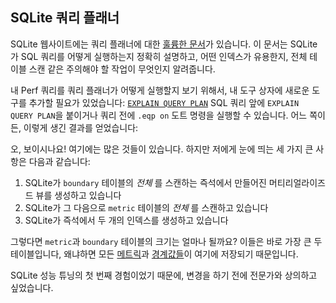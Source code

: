 
## SQLite 쿼리 플래너

SQLite 웹사이트에는 쿼리 플래너에 대한 [훌륭한 문서][sqlite query planner]가 있습니다.
이 문서는 SQLite가 SQL 쿼리를 어떻게 실행하는지 정확히 설명하고,
어떤 인덱스가 유용한지, 전체 테이블 스캔 같은 주의해야 할 작업이 무엇인지 알려줍니다.

내 Perf 쿼리를 쿼리 플래너가 어떻게 실행할지 보기 위해서,
내 도구 상자에 새로운 도구를 추가할 필요가 있었습니다: [`EXPLAIN QUERY PLAN`][eqp]
SQL 쿼리 앞에 `EXPLAIN QUERY PLAN`을 붙이거나
쿼리 전에 `.eqp on` 도트 명령을 실행할 수 있습니다.
어느 쪽이든, 이렇게 생긴 결과를 얻었습니다:

<SqliteQueryPlan />

오, 보이시나요!
여기에는 많은 것들이 있습니다.
하지만 저에게 눈에 띄는 세 가지 큰 사항은 다음과 같습니다:

1. SQLite가 `boundary` 테이블의 _전체_ 를 스캔하는 즉석에서 만들어진 머티리얼라이즈드 뷰를 생성하고 있습니다
2. SQLite가 그 다음으로 `metric` 테이블의 _전체_ 를 스캔하고 있습니다
3. SQLite가 즉석에서 두 개의 인덱스를 생성하고 있습니다

그렇다면 `metric`과 `boundary` 테이블의 크기는 얼마나 될까요?
이들은 바로 가장 큰 두 테이블입니다,
왜냐하면 모든 [메트릭][metrics]과 [경계값들][thresholds]이 여기에 저장되기 때문입니다.

SQLite 성능 튜닝의 첫 번째 경험이었기 때문에,
변경을 하기 전에 전문가와 상의하고 싶었습니다.

[sqlite query planner]: https://www.sqlite.org/queryplanner.html
[eqp]: https://www.sqlite.org/eqp.html

[thresholds]: /ko/docs/explanation/thresholds/
[metrics]: /ko/docs/explanation/benchmarking/#metrics
